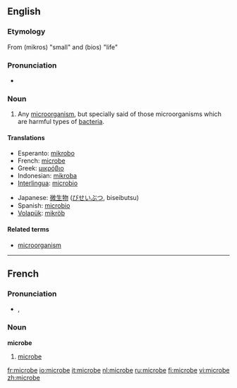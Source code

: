 ==English==

===Etymology===
From {{AGr.}} '''{{polytonic|[[μικρός]]}}''' (mikros) "small" and '''{{polytonic|[[βίος]]}}''' (bios) "life"

===Pronunciation===
*{{audio|en-us-microbe.ogg|Audio (US)}}

===Noun===
{{en-noun}}

# {{microbiology}} Any [[microorganism]], but specially said of those microorganisms which are harmful types of [[bacteria]].

====Translations====
{{trans-top|microorganism}}
*Esperanto: [[mikrobo]]
*French: [[microbe]] {{m}}
*Greek: [[μικρόβιο]]
*Indonesian: [[mikroba]]
*[[Interlingua]]: [[microbio]]
{{trans-mid}}
*Japanese: [[微生物]] ([[びせいぶつ]], biseibutsu)
*Spanish: [[microbio]]
*[[Volapük]]: [[mikröb]]
{{trans-bottom}}

====Related terms====
*[[microorganism]]

----

==French==

===Pronunciation===
*{{IPA|/mi.kʁɔb/}}, {{SAMPA|/mi.kROb/}}

===Noun===
'''microbe''' {{m}}

# {{microbiology|lang=fr}} [[#English|microbe]]

[[fr:microbe]]
[[io:microbe]]
[[it:microbe]]
[[nl:microbe]]
[[ru:microbe]]
[[fi:microbe]]
[[vi:microbe]]
[[zh:microbe]]